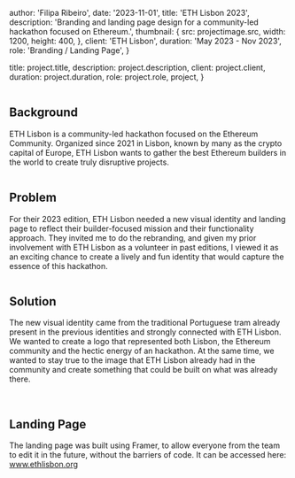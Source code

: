 
  author: 'Filipa Ribeiro',
  date: '2023-11-01',
  title: 'ETH Lisbon 2023',
  description:
    'Branding and landing page design for a community-led hackathon focused on Ethereum.',
  thumbnail: {
    src: projectimage.src,
    width: 1200,
    height: 400,
  },
  client: 'ETH Lisbon',
  duration: 'May 2023 - Nov 2023',
  role: 'Branding / Landing Page',
}

  title: project.title,
  description: project.description,
  client: project.client,
  duration: project.duration,
  role: project.role,
  project,
}

<Image src={projectimage} alt="" />

## Background 

ETH Lisbon is a community-led hackathon focused on the Ethereum Community. Organized since 2021 in Lisbon, known by many as the crypto capital of Europe, ETH Lisbon wants to gather the best Ethereum builders in the world to create truly disruptive projects.

<Image src={image1} alt="" />

## Problem

For their 2023 edition, ETH Lisbon needed a new visual identity and landing page to reflect their builder-focused mission and their functionality approach. They invited me to do the rebranding, and given my prior involvement with ETH Lisbon as a volunteer in past editions, I viewed it as an exciting chance to create a lively and fun identity that would capture the essence of this hackathon.

<Image src={image3} alt="" />



## Solution

The new visual identity came from the traditional Portuguese tram already present in the previous identities and strongly connected with ETH Lisbon. We wanted to create a logo that represented both Lisbon, the Ethereum community and the hectic energy of an hackathon. At the same time, we wanted to stay true to the image that ETH Lisbon already had in the community and create something that could be built on what was already there.

<Image src={image2} alt="" />

<Image src={image4} alt="" />

<Image src={image7} alt="" />

<Image src={image6} alt="" />

## Landing Page

The landing page was built using Framer, to allow everyone from the team to edit it in the future, without the barriers of code. It can be accessed here: www.ethlisbon.org

<Image src={image10} alt="" />

<Image src={image9} alt="" />